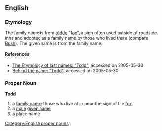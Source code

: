 == English ==
=== Etymology ===
The family name is from {{ME.}} [[todde]] "[[fox]]", a sign often used outside of roadside inns and adopted as a family name by those who lived there  (compare [[Bush]]).  The given name is from the family name.
==== References ====
* [http://mizian.com.ne.kr/englishwiz/library/names/etymology_of_last_names.htm The Etymology of last names: "Todd"], accessed on 2005-05-30
* [http://www.behindthename.com/php/view.php?name=todd Behind the name: "Todd"], accessed on 2005-05-30
=== Proper Noun ===
[[Category:English proper nouns]]
'''Todd'''
# a [[family name]]; those who live at or near the sign of the [[fox]]
# a [[male]] [[given name]]
# a place name